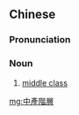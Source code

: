 {{also|中产阶层}}
==Chinese==
{{zh-forms|s=中产阶层|type=22}}
{{wikipedia|lang=zh}}

===Pronunciation===
{{zh-pron
|m=zhōngchǎnjiēcéng
|cat=n
}}

===Noun===
{{zh-noun}}

# [[middle class]]

[[mg:中產階層]]